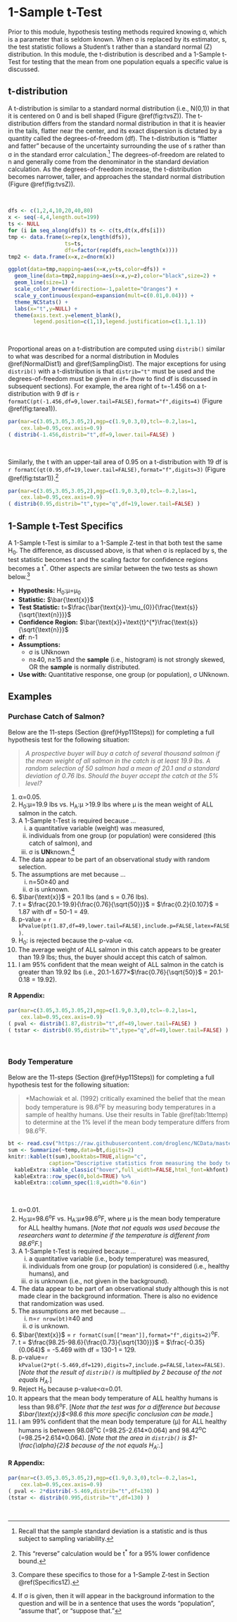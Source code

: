# 1-Sample t-Test {#t1test}
Prior to this module, hypothesis testing methods required knowing &sigma;, which is a parameter that is seldom known. When &sigma; is replaced by its estimator, s, the test statistic follows a Student's t rather than a standard normal (Z) distribution. In this module, the t-distribution is described and a 1-Sample t-Test for testing that the mean from one population equals a specific value is discussed.

## t-distribution
A t-distribution is similar to a standard normal distribution (i.e., N(0,1)) in that it is centered on 0 and is bell shaped (Figure \@ref(fig:tvsZ)). The t-distribution differs from the standard normal distribution in that it is heavier in the tails, flatter near the center, and its exact dispersion is dictated by a quantity called the degrees-of-freedom (df). The t-distribution is "flatter and fatter" because of the uncertainty surrounding the use of s rather than &sigma; in the standard error calculation.^[Recall that the sample standard deviation is a statistic and is thus subject to sampling variability.] The degrees-of-freedom are related to n and generally come from the denominator in the standard deviation calculation. As the degrees-of-freedom increase, the t-distribution becomes narrower, taller, and approaches the standard normal distribution (Figure \@ref(fig:tvsZ)).

&nbsp;

```r
dfs <- c(1,2,4,10,20,40,80)
x <- seq(-4,4,length.out=199)
ts <- NULL
for (i in seq_along(dfs)) ts <- c(ts,dt(x,dfs[i]))
tmp <- data.frame(x=rep(x,length(dfs)),
                  ts=ts,
                  dfs=factor(rep(dfs,each=length(x))))
tmp2 <- data.frame(x=x,z=dnorm(x))

ggplot(data=tmp,mapping=aes(x=x,y=ts,color=dfs)) +
  geom_line(data=tmp2,mapping=aes(x=x,y=z),color="black",size=2) +
  geom_line(size=1) +
  scale_color_brewer(direction=-1,palette="Oranges") +
  scale_y_continuous(expand=expansion(mult=c(0.01,0.04))) +
  theme_NCStats() +
  labs(x="t",y=NULL) +
  theme(axis.text.y=element_blank(),
        legend.position=c(1,1),legend.justification=c(1.1,1.1))
```

&nbsp;

Proportional areas on a t-distribution are computed using `distrib()` similar to what was described for a normal distribution in Modules \@ref(NormalDist1) and \@ref(SamplingDist). The major exceptions for using `distrib()` with a t-distribution is that `distrib="t"` must be used and the degrees-of-freedom must be given in `df=` (how to find df is discussed in subsequent sections). For example, the area right of t=-1.456 on a t-distribution with 9 df is `r formatC(pt(-1.456,df=9,lower.tail=FALSE),format="f",digits=4)` (Figure \@ref(fig:tarea1)).

```r
par(mar=c(3.05,3.05,3.05,2),mgp=c(1.9,0.3,0),tcl=-0.2,las=1,
    cex.lab=0.95,cex.axis=0.9)
( distrib(-1.456,distrib="t",df=9,lower.tail=FALSE) )
```

&nbsp;

Similarly, the t with an upper-tail area of 0.95 on a t-distribution with 19 df is `r formatC(qt(0.95,df=19,lower.tail=FALSE),format="f",digits=3)` (Figure \@ref(fig:tstar1)).^[This "reverse" calculation would be t^\*^ for a 95% lower confidence bound.]

```r
par(mar=c(3.05,3.05,3.05,2),mgp=c(1.9,0.3,0),tcl=-0.2,las=1,
    cex.lab=0.95,cex.axis=0.9)
( distrib(0.95,distrib="t",type="q",df=19,lower.tail=FALSE) )
```

## 1-Sample t-Test Specifics {#Specifics1t}
A 1-Sample t-Test is similar to a 1-Sample Z-test in that both test the same H~0~. The difference, as discussed above, is that when &sigma; is replaced by s, the test statistic becomes t and the scaling factor for confidence regions becomes a t^\*^. Other aspects are similar between the two tests as shown below.^[Compare these specifics to those for a 1-Sample Z-test in Section \@ref(Specifics1Z).]

* **Hypothesis:** H~0~:&mu;=&mu;~0~
* **Statistic:** $\bar{\text{x}}$
* **Test Statistic:** t=$\frac{\bar{\text{x}}-\mu_{0}}{\frac{\text{s}}{\sqrt{\text{n}}}}$
* **Confidence Region:** $\bar{\text{x}}+\text{t}^{*}\frac{\text{s}}{\sqrt{\text{n}}}$
* **df**: n-1
* **Assumptions:**
    * &sigma; is UNknown
    * n&geq;40, n&geq;15 and the **sample** (i.e., histogram) is not strongly skewed, OR the **sample** is normally distributed.
* **Use with:** Quantitative response, one group (or population), &sigma; UNknown.

## Examples
### Purchase Catch of Salmon?
Below are the 11-steps (Section \@ref(Hyp11Steps)) for completing a full hypothesis test for the following situation:

> *A prospective buyer will buy a catch of several thousand salmon if the mean weight of all salmon in the catch is at least 19.9 lbs. A random selection of 50 salmon had a mean of 20.1 and a standard deviation of 0.76 lbs. Should the buyer accept the catch at the 5% level?*

1. &alpha;=0.05.
1. H~0~:&mu;=19.9 lbs vs. H~A~:&mu; >19.9 lbs where &mu; is the mean weight of ALL salmon in the catch.
1. A 1-Sample t-Test is required because ...
    i. a quantitative variable (weight) was measured,
    i. individuals from one group (or population) were considered (this catch of salmon), and
    i. &sigma; is **UN**known.^[If &sigma; is given, then it will appear in the background information to the question and will be in a sentence that uses the words "population", "assume that", or "suppose that."]
1. The data appear to be part of an observational study with random selection.
1. The assumptions are met because ...
    i. n=50&geq;40 and
    i. &sigma; is unknown.
1. $\bar{\text{x}}$ = 20.1 lbs (and s = 0.76 lbs).
1. t = $\frac{20.1-19.9}{\frac{0.76}{\sqrt{50}}}$ = $\frac{0.2}{0.107}$ = 1.87 with df = 50-1 = 49.
1. p-value = `r kPvalue(pt(1.87,df=49,lower.tail=FALSE),include.p=FALSE,latex=FALSE)`.
1. H~0~: is rejected because the p-value <&alpha;.
1. The average weight of ALL salmon in this catch appears to be greater than 19.9 lbs; thus, the buyer should accept this catch of salmon.
1. I am 95% confident that the mean weight of ALL salmon in the catch is greater than 19.92 lbs (i.e., 20.1-1.677&times;$\frac{0.76}{\sqrt{50}}$ = 20.1-0.18 = 19.92).

#### R Appendix: {-}
```r
par(mar=c(3.05,3.05,3.05,2),mgp=c(1.9,0.3,0),tcl=-0.2,las=1,
    cex.lab=0.95,cex.axis=0.9)
( pval <- distrib(1.87,distrib="t",df=49,lower.tail=FALSE) )
( tstar <- distrib(0.95,distrib="t",type="q",df=49,lower.tail=FALSE) )
```

&nbsp;

### Body Temperature
Below are the 11-steps (Section \@ref(Hyp11Steps)) for completing a full hypothesis test for the following situation:

> *Machowiak et al. (1992) critically examined the belief that the mean body temperature is 98.6^o^F by measuring body temperatures in a sample of healthy humans. Use their results in Table \@ref(tab:1ttemp) to determine at the 1% level if the mean body temperature differs from 98.6^o^F.

```r
bt <- read.csv("https://raw.githubusercontent.com/droglenc/NCData/master/BodyTemp.csv")
sum <- Summarize(~temp,data=bt,digits=2)
knitr::kable(t(sum),booktabs=TRUE,align="c",
             caption="Descriptive statistics from measuring the body temperature of a sample of healthy humans.") %>%
  kableExtra::kable_classic("hover",full_width=FALSE,html_font=khfont) %>%
  kableExtra::row_spec(0,bold=TRUE) %>%
  kableExtra::column_spec(1:8,width="0.6in")
```

&nbsp;

1. &alpha;=0.01.
1. H~0~:&mu;=98.6^o^F vs. H~A~:&mu;&ne;98.6^o^F, where &mu; is the mean body temperature for ALL healthy humans. [*Note that not equals was used because the researchers want to determine if the temperature is different from $98.6$^o^F.*]
1. A 1-Sample t-Test is required because ...
    i. a quantitative variable (i.e., body temperature) was measured,
    i. individuals from one group (or population) is considered (i.e., healthy humans), and
    i. &sigma; is unknown (i.e., not given in the background).
1. The data appear to be part of an observational study although this is not made clear in the background information. There is also no evidence that randomization was used.
1. The assumptions are met because ...
    i. n=`r nrow(bt)`&geq;40 and
    i. &sigma; is unknown.
1. $\bar{\text{x}}$ = `r formatC(sum[["mean"]],format="f",digits=2)`^o^F.
1. t = $\frac{98.25-98.6}{\frac{0.73}{\sqrt{130}}}$ = $\frac{-0.35}{0.064}$ = -5.469 with df = 130-1 = 129.
1. p-value=`r kPvalue(2*pt(-5.469,df=129),digits=7,include.p=FALSE,latex=FALSE)`. [*Note that the result of `distrib()` is multiplied by 2 because of the not equals H~A~.*]
1. Reject H~0~ because p-value<&alpha;=0.01.
1. It appears that the mean body temperature of ALL healthy humans is less than 98.6^o^F. [*Note that the test was for a difference but because $\bar{\text{x}}$<98.6 this more specific conclusion can be made.*]
1. I am 99% confident that the mean body temperature (&mu;) for ALL healthy humans is between 98.08^o^C (=98.25-2.614&times;0.064) and 98.42^o^C (=98.25+2.614&times;0.064). [*Note that the area in `distrib()` is $1-\frac{\alpha}{2}$ because of the not equals H~A~:.*]

#### R Appendix: {-}
```r
par(mar=c(3.05,3.05,3.05,2),mgp=c(1.9,0.3,0),tcl=-0.2,las=1,
    cex.lab=0.95,cex.axis=0.9)
( pval <- 2*distrib(-5.469,distrib="t",df=130) )
(tstar <- distrib(0.995,distrib="t",df=130) )
```

&nbsp;
